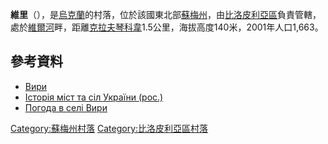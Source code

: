 {{coord|51|2|25|N|34|24|22|E|scale:100000_region:UA|display=title}}

'''維里'''（{{lang-uk|Вири}}），是[[烏克蘭|烏克蘭]]的村落，位於該國東北部[[蘇梅州|蘇梅州]]，由[[比洛皮利亞區|比洛皮利亞區]]負責管轄，處於[[維爾河_(謝伊姆河支流)|維爾河]]畔，距離[[克拉夫琴科韋_(比洛皮利亞區)|克拉夫琴科韋]]1.5公里，海拔高度140米，2001年人口1,663。

==參考資料==
* [http://w1.c1.rada.gov.ua/pls/z7502/A005?rdat1=14.12.2011&rf7571=28599 Вири]{{dead link|date=2018年4月 |bot=InternetArchiveBot |fix-attempted=yes }}
* [https://web.archive.org/web/20120509055932/http://www.igsu.org.ua/Sumskaja.obl/Belopolxskij.rajon/Viry.html Історія міст та сіл України (рос.)]
* [http://weather.in.ua/ua/symskaja/3639 Погода в селі Вири] {{Wayback|url=http://weather.in.ua/ua/symskaja/3639 |date=20111219212419 }}

{{DEFAULTSORT:Вири}}

[[Category:蘇梅州村落|Category:蘇梅州村落]]
[[Category:比洛皮利亞區村落|Category:比洛皮利亞區村落]]


{{Sumy-geo-stub}}